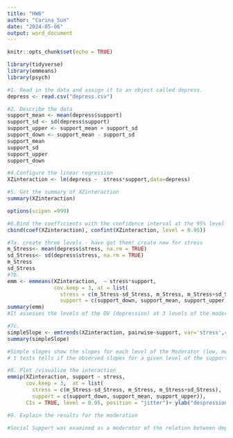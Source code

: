 ```yaml
---
title: "HW6"
author: "Carina_Sun"
date: "2024-05-06"
output: word_document
---
```


```r
knitr::opts_chunk$set(echo = TRUE)

library(tidyverse)
library(emmeans)
library(psych)

#1.	Read in the data and assign it to an object called depress. 
depress <- read.csv("depress.csv")        

#2.	Describe the data
support_mean <- mean(depress$support)
support_sd <- sd(depress$support)
support_upper <- support_mean + support_sd
support_down <- support_mean - support_sd
support_mean 
support_sd
support_upper
support_down

#4.Configure the linear regression 
XZinteraction <- lm(depress ~  stress*support,data=depress)

#5.	Get the summary of XZinteraction
summary(XZinteraction)

options(scipen =999)

#6.Bind the coefficients with the confidence interval at the 95% level and report them
cbind(coef(XZinteraction), confint(XZinteraction, level = 0.95))

#7a. create three levels - have got them! create new for stress
m_Stress<- mean(depress$stress, na.rm = TRUE)
sd_Stress<- sd(depress$stress, na.rm = TRUE)
m_Stress
sd_Stress
#7b.
emm <- emmeans(XZinteraction,  ~ stress*support,
               cov.keep = 3, at = list(
                 stress = c(m_Stress-sd_Stress, m_Stress, m_Stress+sd_Stress),
                 support = c(support_down, support_mean, support_upper)), level = 0.95)
summary(emm)
#It assesses the levels of the DV (depression) at 3 levels of the moderator (support) and 3 levels of IV (stress)

#7c.
simpleSlope <- emtrends(XZinteraction, pairwise~support, var='stress',cov.keep=3, at = list(support = c(support_down, support_mean, support_upper)),level = 0.95)
summary(simpleSlope)

#Simple slopes show the slopes for each level of the Moderator (low, medium, high) It shows change in depression for each unit increase in stress when social support is low/medium/high
# t tests tells if the observed slopes for a given level of the support is different from zero significantly.

#8.	Plot /visualize the interaction
emmip(XZinteraction, support ~ stress,
      cov.keep = 3,  at = list(
        stress = c(m_Stress-sd_Stress, m_Stress, m_Stress+sd_Stress),
        support = c(support_down, support_mean, support_upper)), 
      CIs = TRUE, level = 0.95, position = "jitter")+ ylab("despression")+ scale_color_manual(labels = c("Low","Medium","High"), values = c( "blue", "green","red"))

#9. Explain the results for the moderation

#Social Support was examined as a moderator of the relation between depression (DV) and stress (IV). Stress and social support were entered in the first step of the regression analysis. In the second step of the regression analysis, the interaction term between stress and social support was entered, and it explained a significant increase in variance in depression, R squared = .96, p < .001. Thus, social support was a significant moderator of the relationship between stress and depression. The unstandardized simple slope for individuals 1 SD below the mean of social support was .996, the unstandardized simple slope for individuals with a mean level of social support was -.10, and the unstandardized simple slope for individuals 1 SD above the mean of social support was -.1.196."



```

